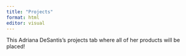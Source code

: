 ```yaml
---
title: "Projects"
format: html
editor: visual
---
```


This Adriana DeSantis's projects tab where all of her products will be placed!